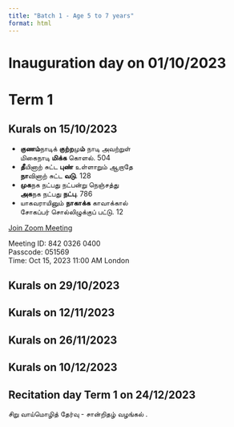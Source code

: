```yaml
---
title: "Batch 1 - Age 5 to 7 years"
format: html
---
```


# Inauguration day on 01/10/2023

# Term 1  

## Kurals on 15/10/2023

- **குணம்**நாடிக் **குற்ற**மு**ம்** நாடி அவற்றுள்  
மிகைநாடி **மிக்க** கொளல். 504  
- **தீ**யினாற் சுட்ட **புண்** உள்ளாறும் ஆறாதே  
**நா**வினாற் சுட்ட **வடு**. 128  
- **முக**நக நட்பது நட்பன்று நெஞ்சத்து  
**அக**நக நட்பது **நட்பு**. 786  
- யாகவராயினும் **நாகாக்க** காவாக்கால்  
சோகப்பர் சொல்லிழுக்குப் பட்டு. 12  

[Join Zoom Meeting](https://us06web.zoom.us/j/84203260400?pwd=pVi6GpEk3RmTgs3B7bn9lJDJCsantp.1)

Meeting ID: 842 0326 0400  
Passcode: 051569  
Time: Oct 15, 2023 11:00 AM London  

## Kurals on 29/10/2023

## Kurals on 12/11/2023

## Kurals on 26/11/2023

## Kurals on 10/12/2023

## Recitation day Term 1 on 24/12/2023

சிறு வாய்மொழித் தேர்வு - சான்றிதழ் வழங்கல் .
